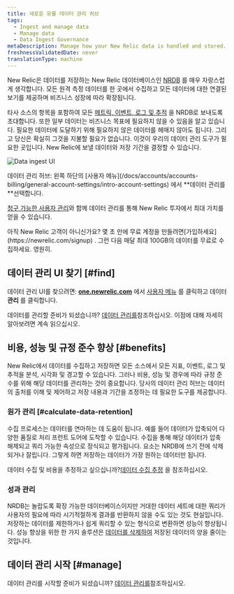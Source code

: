 ```yaml
---
title: 새로운 유물 데이터 관리 허브
tags:
  - Ingest and manage data
  - Manage data
  - Data Ingest Governance
metaDescription: Manage how your New Relic data is handled and stored.
freshnessValidatedDate: never
translationType: machine
---
```



New Relic은 데이터를 저장하는 New Relic 데이터베이스인 [NRDB](/docs/telemetry-data-platform/ingest-manage-data/get-started/nrdb-horsepower-under-hood) 를 매우 자랑스럽게 생각합니다. 모든 원격 측정 데이터를 한 곳에서 수집하고 모든 데이터에 대한 연결된 보기를 제공하며 비즈니스 성장에 따라 확장됩니다.

타사 소스의 항목을 포함하여 모든 [메트릭, 이벤트, 로그 및 추적](/docs/data-apis/understand-data/new-relic-data-types) 을 NRDB로 보내도록 초대합니다. 또한 일부 데이터는 비즈니스 목표에 필요하지 않을 수 있음을 알고 있습니다. 필요한 데이터에 도달하기 위해 필요하지 않은 데이터를 헤매지 않아도 됩니다. 그리고 당신은 확실히 그것을 지불할 필요가 없습니다. 이것이 우리의 데이터 관리 도구가 필요한 곳입니다. New Relic에 보낼 데이터와 저장 기간을 결정할 수 있습니다.

<img
  title="Data ingest UI"
  alt="Data ingest UI"
  src={accountsDataIngestUI}
/>

<figcaption>
  데이터 관리 허브: 왼쪽 하단의 [사용자 메뉴](/docs/accounts/accounts-billing/general-account-settings/intro-account-settings) 에서 **데이터 관리를**선택합니다.
</figcaption>

[청구 가능한 사용자 관리](/docs/accounts/accounts-billing/new-relic-one-user-management/introduction-managing-users)와 함께 데이터 관리를 통해 New Relic 투자에서 최대 가치를 얻을 수 있습니다.

<Callout variant="important">
  아직 New Relic 고객이 아니신가요? 몇 초 만에 무료 계정을 만들려면[가입하세요](https://newrelic.com/signup) . 그런 다음 매달 최대 100GB의 데이터를 무료로 수집하세요. 영원히.
</Callout>

## 데이터 관리 UI 찾기 [#find]

데이터 관리 UI를 찾으려면: **[one.newrelic.com](https://one.newrelic.com/all-capabilities)** 에서 [사용자 메뉴](/docs/accounts/accounts-billing/general-account-settings/intro-account-settings) 를 클릭하고 데이터 **관리** 를 클릭합니다.

데이터를 관리할 준비가 되셨습니까? [데이터 관리를](/docs/data-apis/manage-data/manage-data-coming-new-relic)참조하십시오. 이점에 대해 자세히 알아보려면 계속 읽으십시오.

## 비용, 성능 및 규정 준수 향상 [#benefits]

New Relic에서 데이터를 수집하고 저장하면 모든 소스에서 모든 지표, 이벤트, 로그 및 추적을 분석, 시각화 및 경고할 수 있습니다. 그러나 비용, 성능 및 경우에 따라 규정 준수를 위해 해당 데이터를 관리하는 것이 중요합니다. 당사의 데이터 관리 허브는 데이터의 출처를 이해 및 제어하고 저장 내용과 기간을 조정하는 데 필요한 도구를 제공합니다.

### 원가 관리 [#calculate-data-retention]

수집 프로세스는 데이터를 연마하는 데 도움이 됩니다. 예를 들어 데이터가 압축되어 다양한 품질로 처리 프런트 도어에 도착할 수 있습니다. 수집을 통해 해당 데이터가 압축 해제되고 쿼리 가능한 속성으로 장식되고 평가됩니다. 요소는 NRDB에 쓰기 전에 삭제되거나 잘립니다. 그렇게 하면 저장하는 데이터가 가장 원하는 데이터만 됩니다.

데이터 수집 및 비용을 추정하고 싶으십니까?[데이터 수집 추정](https://newrelic.com/blog/nerdlog/estimate-data-cost) 을 참조하십시오.

### 성과 관리

NRDB는 놀랍도록 확장 가능한 데이터베이스이지만 거대한 데이터 세트에 대한 쿼리가 사용자의 필요에 따라 시기적절하게 결과를 반환하지 않을 수도 있는 것도 현실입니다. 저장하는 데이터를 제한하거나 쉽게 쿼리할 수 있는 형식으로 변환하면 성능이 향상됩니다. 성능 향상을 위한 한 가지 솔루션은 [데이터를 삭제하여](/docs/accounts/accounts/data-management/drop-data-using-nerdgraph) 저장된 데이터의 양을 줄이는 것입니다.

## 데이터 관리 시작 [#manage]

데이터 관리를 시작할 준비가 되셨습니까? [데이터 관리를](/docs/data-apis/manage-data/manage-data-coming-new-relic)참조하십시오.